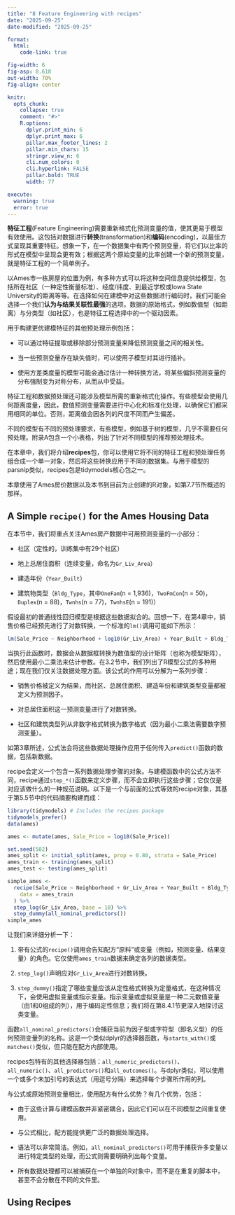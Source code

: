 ```yaml
---
title: "8 Feature Engineering with recipes"
date: "2025-09-25"
date-modified: "2025-09-25"

format:
  html:
    code-link: true

fig-width: 6
fig-asp: 0.618
out-width: 70%
fig-align: center

knitr:
  opts_chunk:
    collapse: true
    comment: "#>"
    R.options:
      dplyr.print_min: 6
      dplyr.print_max: 6
      pillar.max_footer_lines: 2
      pillar.min_chars: 15
      stringr.view_n: 6
      cli.num_colors: 0
      cli.hyperlink: FALSE
      pillar.bold: TRUE
      width: 77

execute:
  warning: true
  error: true
---
```


**特征工程**(Feature Engineering)需要重新格式化预测变量的值，使其更易于模型有效使用。这包括对数据进行**转换**(transformation)和**编码**(encoding)，以最佳方式呈现其重要特征。想象一下，在一个数据集中有两个预测变量，将它们以比率的形式在模型中呈现会更有效；根据这两个原始变量的比率创建一个新的预测变量，就是特征工程的一个简单例子。

以Ames市一栋房屋的位置为例，有多种方式可以将这种空间信息提供给模型，包括所在社区（一种定性衡量标准）、经度/纬度、到最近学校或Iowa State University的距离等等。在选择如何在建模中对这些数据进行编码时，我们可能会选择一个我们**认为与结果关联性最强**的选项。数据的原始格式，例如数值型（如距离）与分类型（如社区），也是特征工程选择中的一个驱动因素。

用于构建更优建模特征的其他预处理示例包括：

-   可以通过特征提取或移除部分预测变量来降低预测变量之间的相关性。

-   当一些预测变量存在缺失值时，可以使用子模型对其进行插补。

-   使用方差类度量的模型可能会通过估计一种转换方法，将某些偏斜预测变量的分布强制变为对称分布，从而从中受益。

特征工程和数据预处理还可能涉及模型所需的重新格式化操作。有些模型会使用几何距离度量，因此，数值预测变量需要进行中心化和标准化处理，以确保它们都采用相同的单位。否则，距离值会因各列的尺度不同而产生偏差。

不同的模型有不同的预处理要求，有些模型，例如基于树的模型，几乎不需要任何预处理。附录A包含一个小表格，列出了针对不同模型的推荐预处理技术。

在本章中，我们将介绍**recipes**包，你可以使用它将不同的特征工程和预处理任务组合成一个单一对象，然后将这些转换应用于不同的数据集。与用于模型的parsnip类似，recipes包是tidymodels核心包之一。

本章使用了Ames房价数据以及本书到目前为止创建的R对象，如第7.7节所概述的那样。

##  A Simple `recipe()` for the Ames Housing Data

在本节中，我们将重点关注Ames房产数据中可用预测变量的一小部分：

-   社区（定性的，训练集中有29个社区）

-   地上总居住面积（连续变量，命名为`Gr_Liv_Area`）

-   建造年份（`Year_Built`）

-   建筑物类型（`Bldg_Type`，其中`OneFam`(n = 1,936)，`TwoFmCon`(n = 50)，`Duplex`(n = 88)，`Twnhs`(n = 77)，`TwnhsE`(n = 191)）

假设最初的普通线性回归模型是根据这些数据拟合的。回想一下，在第4章中，销售价格已经预先进行了对数转换，一个标准的`lm()`调用可能如下所示：

```r
lm(Sale_Price ~ Neighborhood + log10(Gr_Liv_Area) + Year_Built + Bldg_Type, data = ames)
```

当执行此函数时，数据会从数据框转换为数值型的设计矩阵（也称为模型矩阵），然后使用最小二乘法来估计参数。在3.2节中，我们列出了R模型公式的多种用途；现在我们仅关注数据处理方面。该公式的作用可以分解为一系列步骤：

-   销售价格被定义为结果，而社区、总居住面积、建造年份和建筑类型变量都被定义为预测因子。

-   对总居住面积这一预测变量进行了对数转换。

-   社区和建筑类型列从非数字格式转换为数字格式（因为最小二乘法需要数字预测变量）。

如第3章所述，公式法会将这些数据处理操作应用于任何传入`predict()`函数的数据，包括新数据。

recipe会定义一个包含一系列数据处理步骤的对象。与建模函数中的公式方法不同，recipe通过`step_*()`函数来定义步骤，而不会立即执行这些步骤；它仅仅是对应该做什么的一种规范说明。以下是一个与前面的公式等效的recipe对象，其基于第5.5节中的代码摘要构建而成：

```r
library(tidymodels) # Includes the recipes package
tidymodels_prefer()
data(ames)

ames <- mutate(ames, Sale_Price = log10(Sale_Price))

set.seed(502)
ames_split <- initial_split(ames, prop = 0.80, strata = Sale_Price)
ames_train <- training(ames_split)
ames_test <- testing(ames_split)

simple_ames <-
  recipe(Sale_Price ~ Neighborhood + Gr_Liv_Area + Year_Built + Bldg_Type,
    data = ames_train
  ) %>%
  step_log(Gr_Liv_Area, base = 10) %>%
  step_dummy(all_nominal_predictors())
simple_ames
```

让我们来详细分析一下：

1.  带有公式的`recipe()`调用会告知配方“原料”或变量（例如，预测变量、结果变量）的角色。它仅使用`ames_train`数据来确定各列的数据类型。

2.  `step_log()`声明应对`Gr_Liv_Area`进行对数转换。

3.  `step_dummy()`指定了哪些变量应该从定性格式转换为定量格式，在这种情况下，会使用虚拟变量或指示变量。指示变量或虚拟变量是一种二元数值变量（由1和0组成的列），用于编码定性信息；我们将在第8.4.1节更深入地探讨这类变量。

函数`all_nominal_predictors()`会捕获当前为因子型或字符型（即名义型）的任何预测变量列的名称。这是一个类似dplyr的选择器函数，与`starts_with()`或`matches()`类似，但只能在配方内部使用。

recipes包特有的其他选择器包括：`all_numeric_predictors()`、`all_numeric()`、`all_predictors()`和`all_outcomes()`。与dplyr类似，可以使用一个或多个未加引号的表达式（用逗号分隔）来选择每个步骤所作用的列。

与公式或原始预测变量相比，使用配方有什么优势？有几个优势，包括：

-   由于这些计算与建模函数并非紧密耦合，因此它们可以在不同模型之间重复使用。

-   与公式相比，配方能提供更广泛的数据处理选择。

-   语法可以非常简洁。例如，`all_nominal_predictors()`可用于捕获许多变量以进行特定类型的处理，而公式则需要明确列出每个变量。

-   所有数据处理都可以被捕获在一个单独的R对象中，而不是在重复的脚本中，甚至不会分散在不同的文件里。

## Using Recipes





